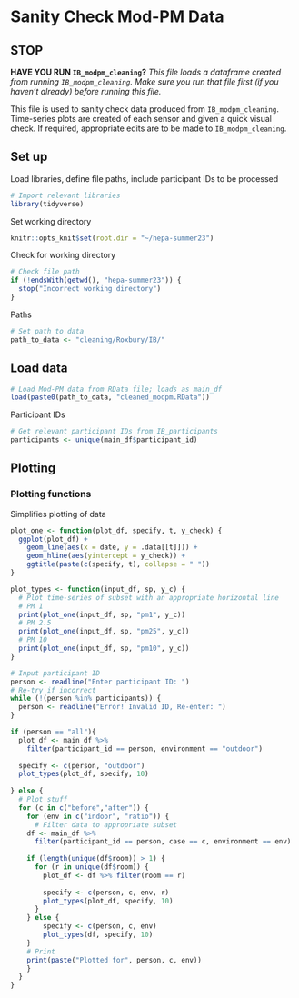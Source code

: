 # Sanity Check Mod-PM Data

## STOP

**HAVE YOU RUN `IB_modpm_cleaning`?**
*This file loads a dataframe created from running `IB_modpm_cleaning`. Make sure you run that file first (if you haven't already) before running this file.*

This file is used to sanity check data produced from `IB_modpm_cleaning`. Time-series plots are created of each sensor and given a quick visual check. If required, appropriate edits are to be made to `IB_modpm_cleaning`.

## Set up
Load libraries, define file paths, include participant IDs to be processed
```r
# Import relevant libraries
library(tidyverse)
```
Set working directory
```r
knitr::opts_knit$set(root.dir = "~/hepa-summer23")
```

Check for working directory
```r
# Check file path
if (!endsWith(getwd(), "hepa-summer23")) {
  stop("Incorrect working directory")
}
```

Paths
```r
# Set path to data
path_to_data <- "cleaning/Roxbury/IB/"
```


## Load data
```r
# Load Mod-PM data from RData file; loads as main_df
load(paste0(path_to_data, "cleaned_modpm.RData"))
```

Participant IDs
```r
# Get relevant participant IDs from IB_participants
participants <- unique(main_df$participant_id)
```

## Plotting
### Plotting functions
Simplifies plotting of data
```r
plot_one <- function(plot_df, specify, t, y_check) {
  ggplot(plot_df) +
    geom_line(aes(x = date, y = .data[[t]])) +
    geom_hline(aes(yintercept = y_check)) +
    ggtitle(paste(c(specify, t), collapse = " "))
}
```

```r
plot_types <- function(input_df, sp, y_c) {
  # Plot time-series of subset with an appropriate horizontal line
  # PM 1
  print(plot_one(input_df, sp, "pm1", y_c))
  # PM 2.5
  print(plot_one(input_df, sp, "pm25", y_c))
  # PM 10
  print(plot_one(input_df, sp, "pm10", y_c))
}
```


```r
# Input participant ID
person <- readline("Enter participant ID: ")
# Re-try if incorrect
while (!(person %in% participants)) {
  person <- readline("Error! Invalid ID, Re-enter: ")
}

if (person == "all"){
  plot_df <- main_df %>%
    filter(participant_id == person, environment == "outdoor")
  
  specify <- c(person, "outdoor")
  plot_types(plot_df, specify, 10)
  
} else {
  # Plot stuff
  for (c in c("before","after")) {
    for (env in c("indoor", "ratio")) {
      # Filter data to appropriate subset
    df <- main_df %>%
      filter(participant_id == person, case == c, environment == env)
    
    if (length(unique(df$room)) > 1) {
      for (r in unique(df$room)) {
        plot_df <- df %>% filter(room == r)
        
        specify <- c(person, c, env, r)
        plot_types(plot_df, specify, 10)
      }
    } else {
        specify <- c(person, c, env)
        plot_types(df, specify, 10)
    }
    # Print
    print(paste("Plotted for", person, c, env))
    }
  }
}
```